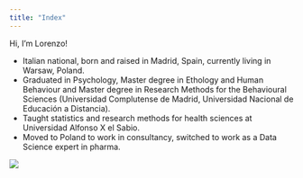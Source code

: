 ```yaml
---
title: "Index"
---
```


Hi, I'm Lorenzo! 

- Italian national, born and raised in Madrid, Spain, currently living in Warsaw, Poland.   
- Graduated in Psychology, Master degree in Ethology and Human Behaviour and Master degree in Research Methods for the Behavioural Sciences (Universidad Complutense de Madrid, Universidad Nacional de Educación a Distancia). 
- Taught statistics and research methods for health sciences at Universidad Alfonso X el Sabio.   
- Moved to Poland to work in consultancy, switched to work as a Data Science expert in pharma. 


![](lor.png)
